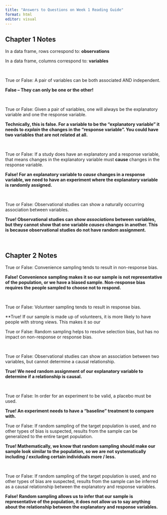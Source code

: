 ```yaml
---
title: "Answers to Questions on Week 1 Reading Guide"
format: html
editor: visual
---
```


<!-- Changing text color {style="color: #b19cd9;"} -->

## Chapter 1 Notes

In a data frame, rows correspond to: **observations**

In a data frame, columns correspond to: **variables**

</br>

True or False: A pair of variables can be both associated AND independent.

**False -- They can only be one or the other!**

</br>

True or False: Given a pair of variables, one will always be the explanatory variable and one the response variable.

**Technically, this is false. For a variable to be the "explanatory variable" it needs to *explain* the changes in the "response variable". You could have two variables that are not related at all.**

</br>

True or False: If a study does have an explanatory and a response variable, that means changes in the explanatory variable must **cause** changes in the response variable.

**False! For an explanatory variable to *cause* changes in a response variable, we need to have an experiment where the explanatory variable is randomly assigned.**

</br>

True or False: Observational studies can show a naturally occurring association between variables.

**True! Observational studies can show *associations* between variables, but they cannot show that one variable *causes* changes in another. This is because observational studies do not have random assignment.**

</br>

## Chapter 2 Notes

True or False: Convenience sampling tends to result in non-response bias.

**False! Convenience sampling makes it so our sample is not representative of the population, or we have a biased sample. Non-response bias requires the people sampled to choose not to respond.**

</br>

True or False: Volunteer sampling tends to result in response bias.

\*\*True! If our sample is made up of volunteers, it is more likely to have people with strong views. This makes it so our </br>

True or False: Random sampling helps to resolve selection bias, but has no impact on non-response or response bias.

</br>

True or False: Observational studies can show an association between two variables, but cannot determine a causal relationship.

**True! We need random assignment of our explanatory variable to determine if a relationship is causal.**

</br>

True or False: In order for an experiment to be valid, a placebo must be used.

**True! An experiment needs to have a "baseline" treatment to compare with.** </br>

True or False: If random sampling of the target population is used, and no other types of bias is suspected, results from the sample can be generalized to the entire target population.

**True! Mathematically, we know that random sampling should make our sample look similar to the population, so we are not systematically including / excluding certain individuals more / less.**

</br>

True or False: If random sampling of the target population is used, and no other types of bias are suspected, results from the sample can be inferred as a causal relationship between the explanatory and response variables.

**False! Random sampling allows us to infer that our sample is representative of the population, it does not allow us to say anything about the relationship between the explanatory and response variables.**
